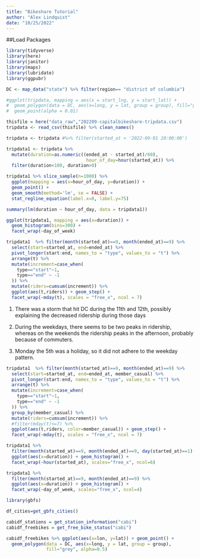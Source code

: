 ```yaml
---
title: "Bikeshare Tutorial"
author: "Alex Lindquist"
date: "10/25/2022"
---
```


##Load Packages

```r
library(tidyverse)
library(here)
library(janitor)
library(maps)
library(lubridate)
library(ggpubr)
```



 
```r
DC <- map_data("state") %>% filter(region== "district of columbia")

```


```r
#ggplot(tripdata, mapping = aes(x = start_lng, y = start_lat)) +
#  geom_polygon(data = DC, aes(x=long, y = lat, group = group), fill="grey", alpha=0.5) +
#  geom_point(alpha = 0.01)
```

```r
thisfile = here("data_raw","202209-capitalbikeshare-tripdata.csv")
tripdata <- read_csv(thisfile) %>% clean_names()
```

```r
tripdata <- tripdata #%>% filter(started_at < '2022-09-01 20:00:00')
```

```r
tripdata1 <- tripdata %>% 
  mutate(duration=as.numeric((ended_at - started_at)/60),
                              hour_of_day=hour(started_at)) %>%
  filter(duration<100, duration>0)
```

```r
tripdata1 %>% slice_sample(n=1000) %>% 
  ggplot(mapping = aes(x=hour_of_day, y=duration)) + 
  geom_point() + 
  geom_smooth(method='lm', se = FALSE) + 
  stat_regline_equation(label.x=0, label.y=75)

summary(lm(duration ~ hour_of_day, data = tripdata1))
```


```r
ggplot(tripdata1, mapping = aes(x=duration)) +
  geom_histogram(bins=300) +
  facet_wrap(~day_of_week)
```



```r
tripdata1  %>% filter(month(started_at)==9, month(ended_at)==9) %>%
  select(start=started_at, end=ended_at) %>%
  pivot_longer(start:end, names_to = "type", values_to = "t") %>%
  arrange(t) %>%
  mutate(increment=case_when(
    type=="start"~1,
    type=="end" ~ -1
  )) %>%
  mutate(riders=cumsum(increment)) %>%
  ggplot(aes(t,riders)) + geom_step() +
  facet_wrap(~mday(t), scales = "free_x", ncol = 7)
```
1. There was a storm that hit DC during the 11th and 12th, possibly explaining the 
decreased ridership during those days

2. During the weekdays, there seems to be two peaks in ridership, whereas on the
weekends the ridership peaks in the afternoon, probably because of commuters.

3. Monday the 5th was a holiday, so it did not adhere to the weekday pattern.

```r
tripdata1  %>% filter(month(started_at)==9, month(ended_at)==9) %>%
  select(start=started_at, end=ended_at, member_casual) %>%
  pivot_longer(start:end, names_to = "type", values_to = "t") %>%
  arrange(t) %>%
  mutate(increment=case_when(
    type=="start"~1,
    type=="end" ~ -1
  )) %>%
  group_by(member_casual) %>%
  mutate(riders=cumsum(increment)) %>% 
  #filter(mday(t)<=7) %>%
  ggplot(aes(t,riders, color=member_casual)) + geom_step() +
  facet_wrap(~mday(t), scales = "free_x", ncol = 7)
```

```r
tripdata1 %>% 
  filter(month(started_at)==9, month(ended_at)==9, day(started_at)==1) %>% 
  ggplot(aes(x=duration)) + geom_histogram() +
  facet_wrap(~hour(started_at), scales="free_x", ncol=6)
```

```r
tripdata1 %>%
  filter(month(started_at)==9, month(ended_at)==9) %>%
  ggplot(aes(x=duration)) + geom_histogram() +
  facet_wrap(~day_of_week, scales="free_x", ncol=4)
```


```r
library(gbfs)
```


```r
df_cities=get_gbfs_cities()
```

```r
cabidf_stations = get_station_information("cabi")
cabidf_freebikes = get_free_bike_status("cabi")
```

```r
cabidf_freebikes %>% ggplot(aes(x=lon, y=lat)) + geom_point() + 
  geom_polygon(data = DC, aes(x=long, y = lat, group = group), 
               fill="grey", alpha=0.5) 
```


